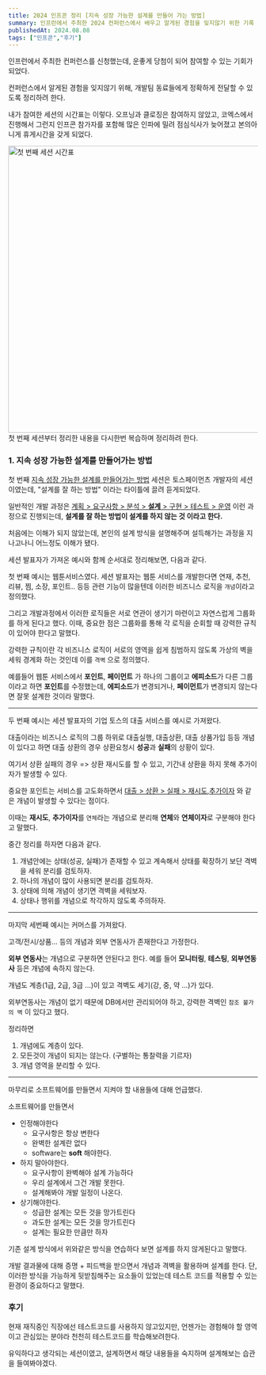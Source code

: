 ```yaml
---
title: 2024 인프콘 정리 [지속 성장 가능한 설계를 만들어 가는 방법]
summary: 인프런에서 주최한 2024 컨퍼런스에서 배우고 알게된 경험을 잊지않기 위한 기록
publishedAt: 2024.08.08
tags: ["인프콘","후기"]
---
```


인프런에서 주최한 컨퍼런스를 신청했는데, 운좋게 당첨이 되어 참여할 수 있는 기회가 되었다.

컨퍼런스에서 알게된 경험을 잊지않기 위해, 개발팀 동료들에게 정확하게 전달할 수 있도록 정리하려 한다.

내가 참여한 세션의 시간표는 이렇다. 오프닝과 클로징은 참여하지 않았고, 코엑스에서 진행해서 그런지 인프콘 참가자를 포함해 많은 인파에 밀려 점심식사가 늦어졌고 본의아니게 휴게시간을 갖게 되었다. 

<img src="/assets/첫-번째-세션.png" width="580px" height="auto" alt="첫 번째 세션 시간표" className="mx-auto"/>
<br/>
첫 번째 세션부터 정리한 내용을 다시한번 복습하며 정리하려 한다.

### 1. 지속 성장 가능한 설계를 만들어가는 방법

첫 번째 [지속 성장 가능한 설계를 만들어가는 방법](https://www.inflearn.com/conf/infcon-2024/session-detail/877/) 세션은 토스페이먼츠 개발자의 세션이였는데, "설계를 잘 하는 방법" 이라는 타이틀에 끌려 듣게되었다.

일반적인 개발 과정은 <ins>계획 > 요구사항 > 분석 > **설계** > 구현 > 테스트 > 운영</ins> 이런 과정으로 진행되는데, **설계를 잘 하는 방법이 설계를 하지 않는 것 이라고 한다.**

처음에는 이해가 되지 않았는데, 본인의 설계 방식을 설명해주며 설득해가는 과정을 지나고나니 어느정도 이해가 됐다.

세션 발표자가 가져온 예시와 함께 순서대로 정리해보면, 다음과 같다.

첫 번째 예시는 웹툰서비스였다. 세션 발표자는 웹툰 서비스를 개발한다면 연재, 추천, 리뷰, 찜, 소장, 포인트.. 등등 관련 기능이 많을텐데 이러한 비즈니스 로직을 `개념`이라고 정의했다.

그리고 개발과정에서 이러한 로직들은 서로 연관이 생기기 마련이고 자연스럽게 그룹화를 하게 된다고 했다. 이때, 중요한 점은 그룹화를 통해 각 로직을 순회할 때 강력한 규칙이 있어야 한다고 말했다.

강력한 규칙이란 각 비즈니스 로직이 서로의 영역을 쉽게 침범하지 않도록 가상의 벽을 세워 경계화 하는 것인데 이를 `격벽` 으로 정의했다.

예를들어 웹툰 서비스에서 **포인트**, **페이먼트** 가 하나의 그룹이고 **에피소드**가 다른 그룹이라고 하면 **포인트**를 수정했는데, **에피소드**가 변경되거나, **페이먼트**가 변경되지 않는다면 잘못 설계한 것이라 말했다.

---

두 번째 예시는 세션 발표자의 기업 토스의 대출 서비스를 예시로 가져왔다.

대출이라는 비즈니스 로직의 그룹 하위로 대출실행, 대출상환, 대출 상품가입 등등 개념이 있다고 하면 대출 상환의 경우 상환요청시 **성공**과 **실패**의 상황이 있다.

여기서 상환 실패의 경우 => 상환 재시도를 할 수 있고, 기간내 상환을 하지 못해 추가이자가 발생할 수 있다.

중요한 포인트는 서비스를 고도화하면서 <ins>대출 > 상환 > 실패 > 재시도,추가이자</ins> 와 같은 개념이 발생할 수 있다는 점이다.

이때는 **재시도**, **추가이자**를 `연체`라는 개념으로 분리해 **연체**와 **연체이자**로 구분해야 한다고 말했다.

중간 정리를 하자면 다음과 같다.
1. 개념안에는 상태(성공, 실패)가 존재할 수 있고 계속해서 상태를 확장하기 보단 격벽을 세워 분리를 검토하자.
2. 하나의 개념이 많이 사용되면 분리를 검토하자.
3. 상태에 의해 개념이 생기면 격벽을 세워보자.
4. 상태나 행위를 개념으로 착각하지 않도록 주의하자.

---

마지막 세번째 예시는 커머스를 가져왔다.

고객/전시/상품... 등의 개념과 외부 연동사가 존재한다고 가정한다.

**외부 연동사**는 개념으로 구분하면 안된다고 한다. 예를 들어 **모니터링**, **테스팅**, **외부연동사** 등은 개념에 속하지 않는다.

개념도 계층(1급, 2급, 3급 ...)이 있고 격벽도 세기(강, 중, 약 ...)가 있다.

외부연동사는 개념이 없기 때문에 DB에서만 관리되어야 하고, 강력한 격벽인 `참조 불가의 벽` 이 있다고 했다.

정리하면
1. 개념에도 계층이 있다.
2. 모든것이 개념이 되지는 않는다. (구별하는 통찰력을 기르자)
3. 개념 영역을 분리할 수 있다.

---

마무리로 소프트웨어를 만들면서 지켜야 할 내용들에 대해 언급했다.

소프트웨어를 만들면서
- 인정해야한다
    - 요구사항은 항상 변한다
    - 완벽한 설계란 없다
    - software는 **soft** 해야한다.
- 하지 말아야한다.
    - 요구사항이 완벽해야 설계 가능하다
    - 우리 설계에서 그건 개발 못한다.
    - 설계해봐야 개발 일정이 나온다.
- 상기해야한다.
    - 성급한 설계는 모든 것을 망가트린다
    - 과도한 설계는 모든 것을 망가트린다
    - 설계는 필요한 만큼만 하자

기존 설계 방식에서 위와같은 방식을 연습하다 보면 설계를 하지 않게된다고 말했다.

개발 결과물에 대해 증명 + 피드백을 받으면서 개념과 격벽을 활용하며 설계를 한다. 단, 이러한 방식을 가능하게 뒷받침해주는 요소들이 있었는데 테스트 코드를 적용할 수 있는 환경이 중요하다고 말했다.

### 후기

현재 재직중인 직장에선 테스트코드를 사용하지 않고있지만, 언젠가는 경험해야 할 영역이고 관심있는 분야라 천천히 테스트코드를 학습해보려한다.

유익하다고 생각되는 세션이였고, 설계하면서 해당 내용들을 숙지하며 설계해보는 습관을 들여봐야겠다.







